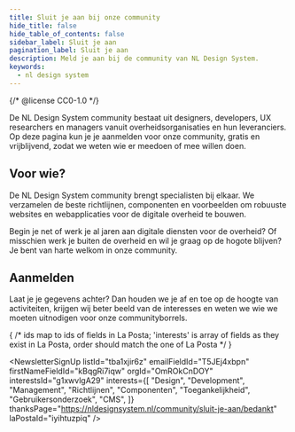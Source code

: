 ```yaml
---
title: Sluit je aan bij onze community
hide_title: false
hide_table_of_contents: false
sidebar_label: Sluit je aan
pagination_label: Sluit je aan
description: Meld je aan bij de community van NL Design System.
keywords:
  - nl design system
---
```


{/* @license CC0-1.0 */}


De NL Design System community bestaat uit designers, developers, UX researchers en managers vanuit overheidsorganisaties en hun leveranciers. Op deze pagina kun je je aanmelden voor onze community, gratis en vrijblijvend, zodat we weten wie er meedoen of mee willen doen.

## Voor wie?

De NL Design System community brengt specialisten bij elkaar. We verzamelen de beste richtlijnen, componenten en voorbeelden om robuuste websites en webapplicaties voor de digitale overheid te bouwen.

Begin je net of werk je al jaren aan digitale diensten voor de overheid? Of misschien werk je buiten de overheid en wil je graag op de hogote blijven? Je bent van harte welkom in onze community.

## Aanmelden

Laat je je gegevens achter? Dan houden we je af en toe op de hoogte van activiteiten, krijgen wij beter beeld van de interesses en weten we wie we moeten uitnodigen voor onze communityborrels.

{
/* ids map to ids of fields in La Posta; 'interests' is array of fields as they exist in La Posta, order should match the one of La Posta */
}

<NewsletterSignUp
  listId="tba1xjir6z"
  emailFieldId="T5JEj4xbpn"
  firstNameFieldId="kBqgRi7iqw"
  orgId="OmROkCnDOY"
  interestsId="g1xwvlgA29"
  interests={[
    "Design",
    "Development",
    "Management",
    "Richtlijnen",
    "Componenten",
    "Toegankelijkheid",
    "Gebruikersonderzoek",
    "CMS",
  ]}
  thanksPage="https://nldesignsystem.nl/community/sluit-je-aan/bedankt"
  laPostaId="iyihtuzpiq"
/>
